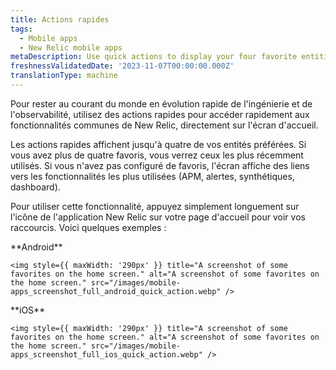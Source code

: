 ```yaml
---
title: Actions rapides
tags:
  - Mobile apps
  - New Relic mobile apps
metaDescription: Use quick actions to display your four favorite entities.
freshnessValidatedDate: '2023-11-07T00:00:00.000Z'
translationType: machine
---
```


Pour rester au courant du monde en évolution rapide de l'ingénierie et de l'observabilité, utilisez des actions rapides pour accéder rapidement aux fonctionnalités communes de New Relic, directement sur l'écran d'accueil.

Les actions rapides affichent jusqu'à quatre de vos entités préférées. Si vous avez plus de quatre favoris, vous verrez ceux les plus récemment utilisés. Si vous n'avez pas configuré de favoris, l'écran affiche des liens vers les fonctionnalités les plus utilisées (APM, alertes, synthétiques, dashboard).

Pour utiliser cette fonctionnalité, appuyez simplement longuement sur l'icône de l'application New Relic sur votre page d'accueil pour voir vos raccourcis. Voici quelques exemples :

<SideBySide>
  <Side>
    <DNT>
      **Android**
    </DNT>

    <img style={{ maxWidth: '290px' }} title="A screenshot of some favorites on the home screen." alt="A screenshot of some favorites on the home screen." src="/images/mobile-apps_screenshot_full_android_quick_action.webp" />
  </Side>

  <Side>
    <DNT>
      **iOS**
    </DNT>

    <img style={{ maxWidth: '290px' }} title="A screenshot of some favorites on the home screen." alt="A screenshot of some favorites on the home screen." src="/images/mobile-apps_screenshot_full_ios_quick_action.webp" />
  </Side>
</SideBySide>